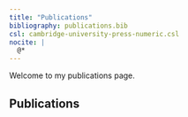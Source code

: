 ```yaml
---
title: "Publications"
bibliography: publications.bib
csl: cambridge-university-press-numeric.csl
nocite: |
  @*
---
```


Welcome to my publications page.

## Publications

<!-- {% bibliography %} -->
